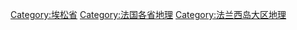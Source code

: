 [[Category:埃松省|Category:埃松省]]
[[Category:法国各省地理|Category:法国各省地理]]
[[Category:法兰西岛大区地理|Category:法兰西岛大区地理]]